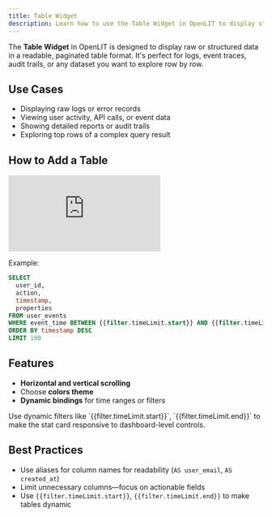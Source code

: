 ```yaml
---
title: Table Widget
description: Learn how to use the Table Widget in OpenLIT to display structured data with sorting, scrolling, and pagination using ClickHouse queries.
---
```


The **Table Widget** in OpenLIT is designed to display raw or structured data in a readable, paginated table format. It's perfect for logs, event traces, audit trails, or any dataset you want to explore row by row.

## Use Cases

- Displaying raw logs or error records  
- Viewing user activity, API calls, or event data  
- Showing detailed reports or audit trails  
- Exploring top rows of a complex query result  

## How to Add a Table

<iframe className="w-full aspect-video" src="https://www.youtube.com/embed/PsBBCKXlwsI?list=PLgErWFh-dyiGp9yUDnnx67wHEeNqzzMXZ" title="How to Use the Table Widget in OpenLIT – Visualize Trends Over Time" frameborder="0" allow="accelerometer; autoplay; clipboard-write; encrypted-media; gyroscope; picture-in-picture; web-share" referrerpolicy="strict-origin-when-cross-origin" allowfullscreen></iframe>

Example:

```sql
SELECT
  user_id,
  action,
  timestamp,
  properties
FROM user_events
WHERE event_time BETWEEN {{filter.timeLimit.start}} AND {{filter.timeLimit.end}}
ORDER BY timestamp DESC
LIMIT 100
````

## Features

* **Horizontal and vertical scrolling**
* Choose **colors theme**
* **Dynamic bindings** for time ranges or filters

<Tip>
Use dynamic filters like `{{filter.timeLimit.start}}`, `{{filter.timeLimit.end}}` to make the stat card responsive to dashboard-level controls.
</Tip>

## Best Practices

* Use aliases for column names for readability (`AS user_email`, `AS created_at`)
* Limit unnecessary columns—focus on actionable fields
* Use `{{filter.timeLimit.start}}`, `{{filter.timeLimit.end}}` to make tables dynamic